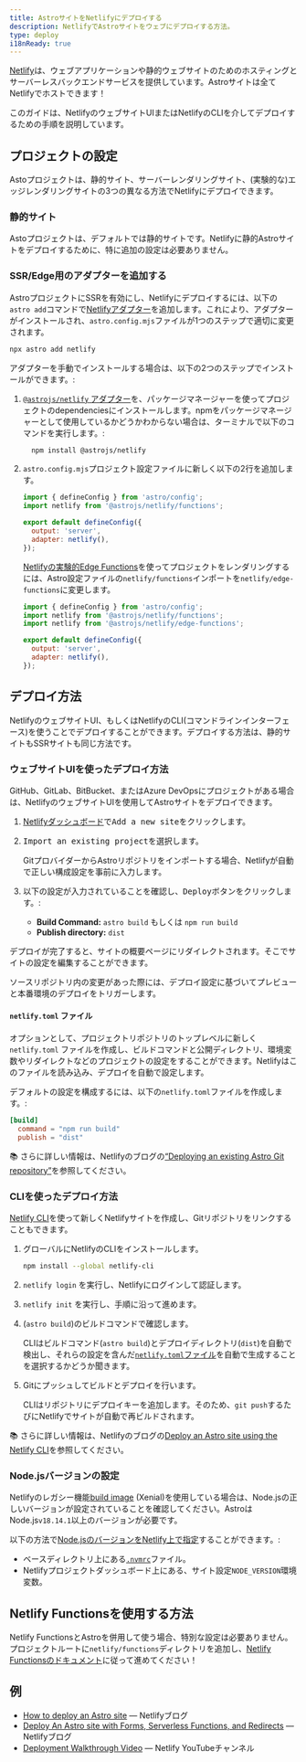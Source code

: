 ```yaml
---
title: AstroサイトをNetlifyにデプロイする
description: NetlifyでAstroサイトをウェブにデプロイする方法。
type: deploy
i18nReady: true
---
```

[Netlify](https://netlify.com)は、ウェブアプリケーションや静的ウェブサイトのためのホスティングとサーバーレスバックエンドサービスを提供しています。Astroサイトは全てNetlifyでホストできます！

このガイドは、NetlifyのウェブサイトUIまたはNetlifyのCLIを介してデプロイするための手順を説明しています。

## プロジェクトの設定

Astoプロジェクトは、静的サイト、サーバーレンダリングサイト、(実験的な)エッジレンダリングサイトの3つの異なる方法でNetlifyにデプロイできます。

### 静的サイト

Astoプロジェクトは、デフォルトでは静的サイトです。Netlifyに静的Astroサイトをデプロイするために、特に追加の設定は必要ありません。

### SSR/Edge用のアダプターを追加する

AstroプロジェクトにSSRを有効にし、Netlifyにデプロイするには、以下の`astro add`コマンドで[Netlifyアダプター](/en/guides/integrations-guide/netlify/)を追加します。これにより、アダプターがインストールされ、`astro.config.mjs`ファイルが1つのステップで適切に変更されます。

```bash
npx astro add netlify
```

アダプターを手動でインストールする場合は、以下の2つのステップでインストールができます。:

1. [`@astrojs/netlify` アダプター](https://github.com/withastro/astro/tree/main/packages/integrations/netlify)を、パッケージマネージャーを使ってプロジェクトのdependenciesにインストールします。npmをパッケージマネージャーとして使用しているかどうかわからない場合は、ターミナルで以下のコマンドを実行します。:

    ```bash
      npm install @astrojs/netlify
    ```

1. `astro.config.mjs`プロジェクト設定ファイルに新しく以下の2行を追加します。

    ```js title="astro.config.mjs" ins={2, 5-6}
    import { defineConfig } from 'astro/config';
    import netlify from '@astrojs/netlify/functions';

    export default defineConfig({
      output: 'server',
      adapter: netlify(),
    });
    ```

    [Netlifyの実験的Edge Functions](https://docs.netlify.com/netlify-labs/experimental-features/edge-functions/#app)を使ってプロジェクトをレンダリングするには、Astro設定ファイルの`netlify/functions`インポートを`netlify/edge-functions`に変更します。
      ```js title="astro.config.mjs" ins={3} del={2}
      import { defineConfig } from 'astro/config';
      import netlify from '@astrojs/netlify/functions';
      import netlify from '@astrojs/netlify/edge-functions';

      export default defineConfig({
        output: 'server',
        adapter: netlify(),
      });
      ```

## デプロイ方法

NetlifyのウェブサイトUI、もしくはNetlifyのCLI(コマンドラインインターフェース)を使うことでデプロイすることができます。デプロイする方法は、静的サイトもSSRサイトも同じ方法です。

### ウェブサイトUIを使ったデプロイ方法

GitHub、GitLab、BitBucket、またはAzure DevOpsにプロジェクトがある場合は、NetlifyのウェブサイトUIを使用してAstroサイトをデプロイできます。

1. [Netlifyダッシュボード](https://app.netlify.com/)で<kbd>Add a new site</kbd>をクリックします。

2. <kbd>Import an existing project</kbd>を選択します。

    GitプロバイダーからAstroリポジトリをインポートする場合、Netlifyが自動で正しい構成設定を事前に入力します。

3. 以下の設定が入力されていることを確認し、<kbd>Deploy</kbd>ボタンをクリックします。:

    - **Build Command:** `astro build` もしくは `npm run build`
    - **Publish directory:** `dist`

 デプロイが完了すると、サイトの概要ページにリダイレクトされます。そこでサイトの設定を編集することができます。

ソースリポジトリ内の変更があった際には、デプロイ設定に基づいてプレビューと本番環境のデプロイをトリガーします。

#### `netlify.toml` ファイル

オプションとして、プロジェクトリポジトリのトップレベルに新しく `netlify.toml` ファイルを作成し、ビルドコマンドと公開ディレクトリ、環境変数やリダイレクトなどのプロジェクトの設定をすることができます。Netlifyはこのファイルを読み込み、デプロイを自動で設定します。

デフォルトの設定を構成するには、以下の`netlify.toml`ファイルを作成します。:

```toml
[build]
  command = "npm run build"
  publish = "dist"
```

📚 さらに詳しい情報は、Netlifyのブログの[“Deploying an existing Astro Git repository”](https://www.netlify.com/blog/how-to-deploy-astro/#deploy-an-existing-git-repository-to-netlify)を参照してください。


### CLIを使ったデプロイ方法

[Netlify CLI](https://cli.netlify.com/)を使って新しくNetlifyサイトを作成し、Gitリポジトリをリンクすることもできます。


1. グローバルにNetlifyのCLIをインストールします。

    ```bash
    npm install --global netlify-cli
    ```

2. `netlify login` を実行し、Netlifyにログインして認証します。
3. `netlify init` を実行し、手順に沿って進めます。
4. (`astro build`)のビルドコマンドで確認します。

    CLIはビルドコマンド(`astro build`)とデプロイディレクトリ(`dist`)を自動で検出し、それらの設定を含んだ[`netlify.toml`ファイル](#netlifytoml-file)を自動で生成することを選択するかどうか聞きます。

5.  Gitにプッシュしてビルドとデプロイを行います。

    CLIはリポジトリにデプロイキーを追加します。そのため、`git push`するたびにNetlifyでサイトが自動で再ビルドされます。

📚 さらに詳しい情報は、Netlifyのブログの[Deploy an Astro site using the Netlify CLI](https://www.netlify.com/blog/how-to-deploy-astro/#link-your-astro-project-and-deploy-using-the-netlify-cli)を参照してください。

### Node.jsバージョンの設定

Netlifyのレガシー機能[build image](https://docs.netlify.com/configure-builds/get-started/#build-image-selection) (Xenial)を使用している場合は、Node.jsの正しいバージョンが設定されていることを確認してください。AstroはNode.js`v18.14.1`以上のバージョンが必要です。

以下の方法で[Node.jsのバージョンをNetlify上で指定](https://docs.netlify.com/configure-builds/manage-dependencies/#node-js-and-javascript)することができます。:
- ベースディレクトリ上にある[`.nvmrc`](https://github.com/nvm-sh/nvm#nvmrc)ファイル。
- Netlifyプロジェクトダッシュボード上にある、サイト設定`NODE_VERSION`環境変数。

## Netlify Functionsを使用する方法

Netlify FunctionsとAstroを併用して使う場合、特別な設定は必要ありません。プロジェクトルートに`netlify/functions`ディレクトリを追加し、[Netlify Functionsのドキュメント](https://docs.netlify.com/functions/overview/)に従って進めてください！

## 例

- [How to deploy an Astro site](https://www.netlify.com/blog/how-to-deploy-astro/) — Netlifyブログ
- [Deploy An Astro site with Forms, Serverless Functions, and Redirects](https://www.netlify.com/blog/deploy-an-astro-site-with-forms-serverless-functions-and-redirects/) — Netlifyブログ
- [Deployment Walkthrough Video](https://youtu.be/GrSLYq6ZTes) — Netlify YouTubeチャンネル